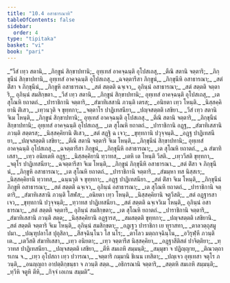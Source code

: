 ```yaml
---
title: "10.4 อสาธารณาทิ"
tableOfContents: false
sidebar:
  order: 4
type: "tipitaka"
basket: "vi"
book: "pari"
---
```



<DynamicBreadcrumb />

<Division number="338" book="pari">

<Paragraph number="1652" book="pari">
_“วีสํ เทฺว สตานิ,_  
_ภิกฺขูนํ สิกฺขาปทานิ;_  
อุทฺเทสํ อาคจฺฉนฺติ อุโปสเถสุ,_  
_ตีณิ สตานิ จตฺตาริ;_  
_ภิกฺขุนีนํ สิกฺขาปทานิ,_  
อุทฺเทสํ อาคจฺฉนฺติ อุโปสเถสุ._  

</Paragraph>

<Paragraph number="1653" type="verses" book="pari">
_ฉจตฺตารีสา ภิกฺขูนํ,_  
_ภิกฺขุนีหิ อสาธารณา;_  
_สตํ ติํสา จ ภิกฺขุนีนํ,_  
_ภิกฺขูหิ อสาธารณา._  

</Paragraph>

<Paragraph number="1654" book="pari">
_สตํ สตฺตติ ฉจฺเจว,_  
อุภินฺนํ อสาธารณา;_  
_สตํ สตฺตติ จตฺตาริ,_  
อุภินฺนํ สมสิกฺขตา._  

</Paragraph>

<Paragraph number="1655" type="verses" book="pari">
_วีสํ เทฺว สตานิ,_  
_ภิกฺขูนํ สิกฺขาปทานิ;_  
อุทฺเทสํ อาคจฺฉนฺติ อุโปสเถสุ,_  
_เต สุโณหิ ยถาตถํ._  

</Paragraph>

<Paragraph number="1656" type="verses" book="pari">
_ปาราชิกานิ จตฺตาริ,_  
_สํฆาทิเสสานิ ภวนฺติ เตรส;_  
_อนิยตา เทฺว โหนฺติ._  

</Paragraph>

<Paragraph number="1657" type="verses" book="pari">
_นิสฺสคฺคิยานิ ติํเสว,_  
_เทฺวนวุติ จ ขุทฺทกา;_  
_จตฺตาโร ปาฏิเทสนียา,_  
_ปญฺจสตฺตติ เสขิยา._  

</Paragraph>

<Paragraph number="1658" book="pari">
_วีสํ เทฺว สตานิ จิเม โหนฺติ,_  
_ภิกฺขูนํ สิกฺขาปทานิ;_  
อุทฺเทสํ อาคจฺฉนฺติ อุโปสเถสุ._  

</Paragraph>

<Paragraph number="1659" type="verses" book="pari">
_ตีณิ สตานิ จตฺตาริ,_  
_ภิกฺขุนีนํ สิกฺขาปทานิ;_  
อุทฺเทสํ อาคจฺฉนฺติ อุโปสเถสุ,_  
_เต สุโณหิ ยถาตถํ._  

</Paragraph>

<Paragraph number="1660" type="verses" book="pari">
_ปาราชิกานิ อฏฺฐ,_  
_สํฆาทิเสสานิ ภวนฺติ สตฺตรส;_  
_นิสฺสคฺคิยานิ ติํเสว,_  
_สตํ สฏฺฐิ ฉ เจว;_  
_ขุทฺทกานิ ปวุจฺจนฺติ._  

</Paragraph>

<Paragraph number="1661" type="verses" book="pari">
_อฏฺฐ ปาฏิเทสนียา,_  
_ปญฺจสตฺตติ เสขิยา;_  
_ตีณิ สตานิ จตฺตาริ จิเม โหนฺติ,_  
_ภิกฺขุนีนํ สิกฺขาปทานิ;_  
อุทฺเทสํ อาคจฺฉนฺติ อุโปสเถสุ._  

</Paragraph>

<Paragraph number="1662" type="verses" book="pari">
_ฉจตฺตารีสา ภิกฺขูนํ,_  
_ภิกฺขุนีหิ อสาธารณา;_  
_เต สุโณหิ ยถาตถํ._  

</Paragraph>

<Paragraph number="1663" type="verses" book="pari">
_ฉ สํฆาทิเสสา,_  
_เทฺว อนิยเตหิ อฏฺฐ;_  
_นิสฺสคฺคิยานิ ทฺวาทส,_  
_เตหิ เต โหนฺติ วีสติ._  

</Paragraph>

<Paragraph number="1664" type="verses" book="pari">
_เทฺววีสติ ขุทฺทกา,_  
_จตุโร ปาฏิเทสนียา;_  
_ฉจตฺตารีสา จิเม โหนฺติ,_  
_ภิกฺขูนํ ภิกฺขุนีหิ อสาธารณา._  

</Paragraph>

<Paragraph number="1665" type="verses" book="pari">
_สตํ ติํสา จ ภิกฺขุนีนํ,_  
_ภิกฺขูหิ อสาธารณา;_  
_เต สุโณหิ ยถาตถํ._  

</Paragraph>

<Paragraph number="1666" type="verses" book="pari">
_ปาราชิกานิ จตฺตาริ,_  
_สํฆมฺหา ทส นิสฺสเร;_  
_นิสฺสคฺคิยานิ ทฺวาทส,_  
_ฉนฺนวุติ จ ขุทฺทกา;_  
_อฏฺฐ ปาฏิเทสนียา._  

</Paragraph>

<Paragraph number="1667" type="verses" book="pari">
_สตํ ติํสา จิเม โหนฺติ,_  
_ภิกฺขุนีนํ ภิกฺขูหิ อสาธารณา;_  
_สตํ สตฺตติ ฉจฺเจว,_  
อุภินฺนํ อสาธารณา;_  
_เต สุโณหิ ยถาตถํ._  

</Paragraph>

<Paragraph number="1668" type="verses" book="pari">
_ปาราชิกานิ จตฺตาริ,_  
_สํฆาทิเสสานิ ภวนฺติ โสฬส;_  
_อนิยตา เทฺว โหนฺติ,_  
_นิสฺสคฺคิยานิ จตุวีสติ;_  
_สตํ อฏฺฐารสา เจว,_  
_ขุทฺทกานิ ปวุจฺจนฺติ;_  
_ทฺวาทส ปาฏิเทสนียา._  

</Paragraph>

<Paragraph number="1669" book="pari">
_สตํ สตฺตติ ฉจฺเจวิเม โหนฺติ,_  
อุภินฺนํ อสาธารณา;_  
_สตํ สตฺตติ จตฺตาริ,_  
อุภินฺนํ สมสิกฺขตา;_  
_เต สุโณหิ ยถาตถํ._  

</Paragraph>

<Paragraph number="1670" type="verses" book="pari">
_ปาราชิกานิ จตฺตาริ,_  
_สํฆาทิเสสานิ ภวนฺติ สตฺต;_  
_นิสฺสคฺคิยานิ อฏฺฐารส,_  
_สมสตฺตติ ขุทฺทกา;_  
_ปญฺจสตฺตติ เสขิยานิ._  

</Paragraph>

<Paragraph number="1671" type="verses" book="pari">
_สตํ สตฺตติ จตฺตาริ จิเม โหนฺติ,_  
อุภินฺนํ สมสิกฺขตา;_  
_อฏฺเฐว ปาราชิกา เย ทุราสทา,_  
_ตาลวตฺถุสมูปมา._  

</Paragraph>

<Paragraph number="1672" type="verses" book="pari">
_ปณฺฑุปลาโส ปุถุสิลา,_  
_สีสจฺฉินฺโนว โส นโร;_  
_ตาโลว มตฺถกจฺฉินฺโน,_  
_อวิรุฬฺหี ภวนฺติ เต._  

</Paragraph>

<Paragraph number="1673" type="verses" book="pari">
_เตวีสติ สํฆาทิเสสา,_  
_เทฺว อนิยตา;_  
_เทฺว จตฺตารีส นิสฺสคฺคิยา,_  
_อฏฺฐาสีติสตํ ปาจิตฺติยา;_  
_ทฺวาทส ปาฏิเทสนียา._  

</Paragraph>

<Paragraph number="1674" type="verses" book="pari">
_ปญฺจสตฺตติ เสขิยา,_  
_ตีหิ สมเถหิ สมฺมนฺติ;_  
_สมฺมุขา จ ปฏิญฺญาย,_  
_ติณวตฺถารเกน จ._  

</Paragraph>

<Paragraph number="1675" type="verses" book="pari">
_เทฺว อุโปสถา เทฺว ปวารณา,_  
_จตฺตาริ กมฺมานิ ชิเนน เทสิตา;_  
_ปญฺเจว อุทฺเทสา จตุโร ภวนฺติ,_  
_อนญฺญถา อาปตฺติกฺขนฺธา จ ภวนฺติ สตฺต._  

</Paragraph>

<Paragraph number="1676" type="verses" book="pari">
_อธิกรณานิ จตฺตาริ,_  
_สตฺตหิ สมเถหิ สมฺมนฺติ;_  
_ทฺวีหิ จตูหิ ตีหิ,_  
_กิจฺจํ เอเกน สมฺมติ”._
</Paragraph>
</Division>